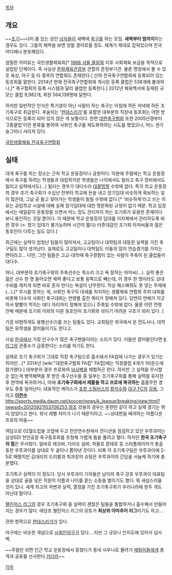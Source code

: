 [[목차]]
== 개요 ==
~~[[조기]]~~나이 좀 있는 성인 [[남자]]들이 새벽에 [[축구]]를 하는 모임. '''새벽부터 밤까지'''하는 경우도 있다. 그들의 체력을 보면 정말 경이로울 정도. 체계가 제대로 잡혀있으며 전국 어디에나 분포해있다. 

엄밀한 의미로는 국민생활체육회[* [[1988 서울 올림픽]] 이후 사회체육 보급을 목적으로 설립된 단체이다. 즉 사실상 [[문화체육관광부]] 관할의 준정부기관. 물론 명칭에서 볼 수 있듯 육상, 야구 등 타 종목의 연합회도 존재한다.] 산하 전국축구연합회에 등록되어 있는 동호회를 말한다. 2014년 현재 전국축구연합회에 게시된 등록 클럽은 538개에 불과하나,[* 축구협회의 등록 시스템과 달리 클럽만 등록한다.] 2012년 체육백서에 등재된 규모는 클럽 9,982개, 회원 564,139명에 달한다.

하지만 일반적인 인식은 특기생이 아닌 사람이 하는 축구는 아침에 하든 저녁에 하든 조기축구로 취급한다. 후술되는 '[[현대스리가]]'를 포함한 대부분의 직장내 동호회는 어떤 방식으로든 등록이 되어 있지 않은 게 보통이다. 한편 [[대한축구협회]] 또한 2005년경부터 '2종클럽'이란 분류를 통하여 사회인 축구를 제도화하려는 시도를 했었으나, 어느 샌가 슬그머니 사라져 있다.

[http://www.koreasoccer.or.kr/ 국민생활체육 전국축구연합회]

== 실태 ==
대개 축구를 하는 장소는 근처 학교 운동장이나 공원이다. 덕분에 주말에는 학교 운동장에서 축구를 하려는 학생들과 대립하지만 학생들은 나이에서도 밀리고 축구 장비에서도 밀리고 실력에서도(...) 밀리는 경우가 대다수라 [[데꿀멍]]할 수밖에 없다. 특히 학교 운동장의 경우 조기 축구회가 수십년 전부터 학교에 돈을 내고 장기임대 비슷하게 확보하는 일이 많은데, 그날 공 들고 찾아가는 학생들이 밀릴 수밖에 없다.[* '비슷하게'라고 쓰는 이유는 공립학교 시설에 대해 실제 장기임대에 대한 명문화된 규정이 없기 때문. 학교 입장에서는 매일같이 운동장을 쓰면서 어느 정도 관리까지 하는 조기회가 유용한 존재이다 보니 용인하는 것일 뿐이다. 이 때문에 학교 운동장의 임대를 지자체에서 관리하도록 바뀐 경우 (← 정기 임대가 불가능하며 시간이 짧다) 터줏대감인 조기회 아저씨들과 젊은 동호인이 다투는 일도 있다.]

최근에는 실력이 엄청난 팀들이 많아져서, 고교팀이나 대학팀과 대등한 실력을 가진 축구팀도 많이 생겨났다. 실제로도 고교팀이나 대학팀도 이들과 많이 연습경기를 가지는 편이라고... 다만, 그런 팀들은 고교-대학때 축구경험이 있는 사람이 주축이 된 클럽들이 대다수.

허나, 대부분의 조기축구회의 주축선수는 목소리 크고 욕 잘하는 아저씨(...). 실력 좋은 젊은 선수 한 명 들어오면 체력 좋다고 보통 윙쪽으로 빼는데, 이 경우 한 명이라도 상대 수비를 제치게 되면 바로 혼자 한다는 욕설이 난무한다. 막상 패스해줘도 못 넣는 주제에(...).[* 무시를 못하는 게, 사회인 축구의 대세를 차지하는 생활체육 연합회 주최 대회를 비롯해 다수의 사회인 축구대회는 연령별 출전 쿼터가 정해져 있다. 당연히 연배가 지긋하서 말빨이 먹히는 데다 자리까지 정해져 있으니 주축일 수밖에 없다. 물론 이런 연령 안배 때문에 조기회 이외의 다른 동호인이 조기회와 섞이기 어려운 구조가 되어 있다. ]

가끔 비범하게도 용병선수(!)를 쓰는 팀들도 있다. 교회팀은 외국에서 온 전도사나, 대학팀은 유학생을 끌어들이기도 한다고.

사실 [[한국]]에서 가장 인구수가 많은 축구팬들이라는 소리가 있다. 이들만 끌어들인다면 [[K리그]]의 관중수가 급증한다는 소리를 하기도 한다.

실제로 조기 축구회가 그대로 직장 축구팀으로 흡수돼서 FA컵에 나가는 경우가 있기는 하지만...[* 2014년 [wiki:"대한축구협회 FA컵" FA컵]에는 직장클럽 4개가 1라운드에 참가했다.] 대부분의 경우 프로와의 [[넘사벽]]을 체험하곤 한다. 하지만 그 실력을 무시할 순 없는게 병역혜택을 못 받은 축구선수들 중 일부는 조기축구회를 통해 실력을 유지한 후 현역에 복귀하거나, 아에 '''조기축구회에서 재활을 하고 프로에 복귀하는''' 흠좀무한 경우도 종종 일어난다. 대표적인 케이스가 [[포항 스틸러스]]의 [[황지수]]와 [[대구 FC]]의 [[강용]], 그리고 '''[[이천수]]''' [[http://sports.media.daum.net/soccer/news/k_league/breaking/view.html?newsid=20120921103706253 참조]]
강용의 경우는 훈련만 같이 하고 실제 경기는 뛰지 않았다고 한다. 워낙 레벨 차이가 나기 때문이라고. ~~상대편을 배려하는 아름다운 프로의 마음~~

여담으로 02월드컵을 코앞에 두고 천안연수원에서 컨디션을 점검하고 있던 우루과이는 삼성SDI 천안공장 축구동호회를 초청해 가볍게 몸을 풀려고 했다. 하지만 '''한국 조기축구의 힘'''은 무서웠다. 알바로 레코바, 다리오 실바, 파올로 몬테로 등 스타플레이어가 총출동한 우루과이를 상대로 두 골이나 뽑아낸 것이다. 비록 이 조기축구팀은 우루과이에 2-5로 패했지만 김대리의 드리블과 최과장의 슈팅은 우루과이의 간담을 서늘케 하기에 충분했다.

조기축구 실력이 이 정도다. 당시 우루과이 기자들은 남미의 축구 강호 우루과이 대표팀을 상대로 골을 넣은 직원의 이름과 나이를 묻는 소동을 벌이기도 했다. 뭐 새삼스러울 것이 있나. 세계 최고의 저변과 실력, 열정을 가진 조기축구회가 우리나라에 한두 개도 아닌데 말이다.

[[챌린저스 리그]]의 경우 조기축구회 중 실력이 괜찮은 팀들을 통합하거나 흡수해서 만들어지는 경우가 많다. 애당초 챌린저스 리그의 모토가 '''최상위 아마추어 리그'''이기도 하고... 

관련 항목으로 [[현대스리가]]가 있다.

야구에는 비슷한 개념으로 [[사회인야구]]가 있다....지만 그 규모나 인지도에 있어서 넘사벽.

~~주말만 되면 인근 학교 운동장에서 뭉쳤다가 동네 사우나로 몰려가 [[때밀이]]들에게 충격과 공포를 선사한다 [[카더라]]~~

[[각주]]
